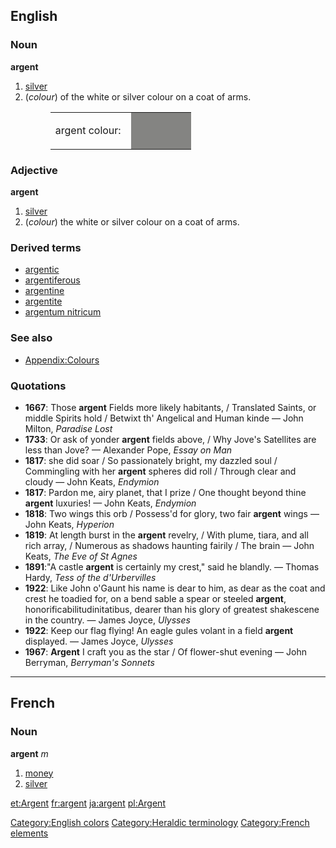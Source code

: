 [[Category:English colors]]
[[Category:Heraldic terminology]]
[[Category:French elements]]
==English==

===Noun===
'''argent'''
# [[silver]]
#(''colour'') of the white or silver colour on a coat of arms.
#:<table><tr><td>argent colour: &nbsp;</td><td bgcolor="#848482" width="80">&nbsp; </td></tr></table>
===Adjective===
'''argent'''
# [[silver]]
#(''colour'') the white or silver colour on a coat of arms.

===Derived terms===
*[[argentic]]
*[[argentiferous]]
*[[argentine]]
*[[argentite]]
*[[argentum nitricum]]

===See also===
*[[Wiktionary_Appendix:Colours|Appendix:Colours]]

===Quotations===
*'''1667''': Those '''argent''' Fields more likely habitants, / Translated Saints, or middle Spirits hold / Betwixt th' Angelical and Human kinde &mdash; John Milton, ''Paradise Lost''
*'''1733''': Or ask of yonder '''argent''' fields above, / Why Jove's Satellites are less than Jove? &mdash; Alexander Pope, ''Essay on Man''
*'''1817''': she did soar / So passionately bright, my dazzled soul / Commingling with her '''argent''' spheres did roll / Through clear and cloudy &mdash; John Keats, ''Endymion''
*'''1817''': Pardon me, airy planet, that I prize / One thought beyond thine '''argent''' luxuries! &mdash; John Keats, ''Endymion''
*'''1818''': Two wings this orb / Possess'd for glory, two fair '''argent''' wings &mdash; John Keats, ''Hyperion''
*'''1819''': At length burst in the '''argent''' revelry, / With plume, tiara, and all rich array, / Numerous as shadows haunting fairily / The brain &mdash; John Keats, ''The Eve of St Agnes''
*'''1891''':"A castle '''argent''' is certainly my crest," said he blandly. &mdash; Thomas Hardy, ''Tess of the d'Urbervilles''
*'''1922''': Like John o'Gaunt his name is dear to him, as dear as the coat and crest he toadied for, on a bend sable a spear or steeled '''argent''', honorificabilitudinitatibus, dearer than his glory of greatest shakescene in the country. &mdash; James Joyce, ''Ulysses''
*'''1922''': Keep our flag flying! An eagle gules volant in a field '''argent''' displayed. &mdash; James Joyce, ''Ulysses''
*'''1967''': '''Argent''' I craft you as the star / Of flower-shut evening &mdash; John Berryman, ''Berryman's Sonnets''

----

==French==
===Noun===
'''argent''' ''m''

#[[money]]
#[[silver]]

[[et:Argent]]
[[fr:argent]]
[[ja:argent]]
[[pl:Argent]]